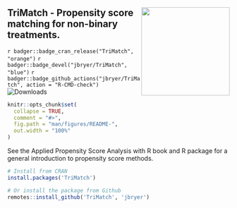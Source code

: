 ## <a href='https://github.com/jbryer/TriMatch'><img src='man/figures/TriMatch.png' align="right" width="200" /></a> TriMatch - Propensity score matching for non-binary treatments.

<!-- badges: start -->
`r badger::badge_cran_release("TriMatch", "orange")`
`r badger::badge_devel("jbryer/TriMatch", "blue")`
`r badger::badge_github_actions("jbryer/TriMatch", action = "R-CMD-check")`
![Downloads](http://cranlogs.r-pkg.org/badges/TriMatch)
<!-- badges: end -->


```r
knitr::opts_chunk$set(
  collapse = TRUE,
  comment = "#>",
  fig.path = "man/figures/README-",
  out.width = "100%"
)
```


See the Applied Propensity Score Analysis with R book and R package for a general introduction to propensity score methods.

```r
# Install from CRAN
install.packages('TriMatch')

# Or install the package from Github
remotes::install_github('TriMatch', 'jbryer')
```

